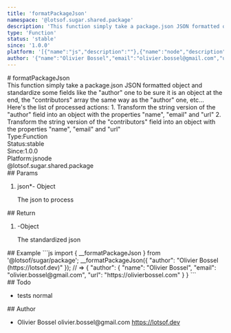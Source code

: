 ```yaml
---
title: 'formatPackageJson'
namespace: '@lotsof.sugar.shared.package'
description: 'This function simply take a package.json JSON formatted object and standardize some fields like the &quot;author&quot; one to be sure it is an object at the end, the &quot;contributors&quot; array the same way as the &quot;author&quot; one, etc... Here&#39;s the list of processed actions: 1. Transform the string version of the &quot;author&quot; field into an object with the properties &quot;name&quot;, &quot;email&quot; and &quot;url&quot; 2. Transform the string version of the &quot;contributors&quot; field into an object with the properties &quot;name&quot;, &quot;email&quot; and &quot;url&quot;'
type: 'Function'
status: 'stable'
since: '1.0.0'
platform: '[{"name":"js","description":""},{"name":"node","description":""}]'
author: '{"name":"Olivier Bossel","email":"olivier.bossel@gmail.com","url":"https://lotsof.dev"}'
---
```

<div class="docmap-mdx">
# formatPackageJson
<div class="_description typo-lead typo-format">
This function simply take a package.json JSON formatted object and standardize
some fields like the &quot;author&quot; one to be sure it is an object at the end,
the &quot;contributors&quot; array the same way as the &quot;author&quot; one, etc... Here&#39;s the list
of processed actions:
1. Transform the string version of the &quot;author&quot; field into an object with the properties &quot;name&quot;, &quot;email&quot; and &quot;url&quot;
2. Transform the string version of the &quot;contributors&quot; field into an object with the properties &quot;name&quot;, &quot;email&quot; and &quot;url&quot;
</div>
<div class="_metas">
<div class="_type"><span class="_type-label">Type:</span><span class="_type-value">Function</span></div>
<div class="_status"><span class="_status-label">Status:</span><span class="_status-value -stable">stable</span></div>
<div class="_since"><span class="_since-label">Since:</span><span class="_since-value">1.0.0</span></div>
<div class="_platform"><span class="_platform-label">Platform:</span><span class="_platform-value -js">js</span><span class="_platform-value -node">node</span></div>
</div>
<div class="_namespace">@lotsof.sugar.shared.package</div>
<div class="_params">
## Params
<ol class="_list">
<li class="_item">
<span class="_name">json<span class="_required">*</span></span><span class="_default">-</span> <span class="_type">Object</span>
<p class="_description">The json to process</p>
</li>
</ol>
</div>
<div class="_return">
## Return
<ol class="_list">
<li class="_item">
<span class="_default">-</span><span class="_type">Object</span>
<p class="_description">The standardized json</p>
</li>
</ol>
</div>
<div class="_examples">
## Example
```js
import { __formatPackageJson } from '@lotsof/sugar/package';
__formatPackageJson({
   "author": "Olivier Bossel <olivier.bossel@gmail.com> (https://lotsof.dev)"
}); // => {
   "author": {
     "name": "Olivier Bossel",
     "email": "olivier.bossel@gmail.com",
     "url": "https://olivierbossel.com"
   }
}
```
</div>
<div class="_todo">
## Todo
<ul class="_list">
<li class="_item">
<span class="_description">tests</span>
<span class="_priority -normal">normal</span>
</li>
</ul>
</div>
<div class="_author">
## Author
<ul class="_list">
<li class="_item">
<span class="_name">Olivier Bossel</span>
<span class="_email">olivier.bossel@gmail.com</span>
<a href="https://lotsof.dev" target="_blank" class="_url">https://lotsof.dev</a>
</li>
</ul>
</div>
</div>